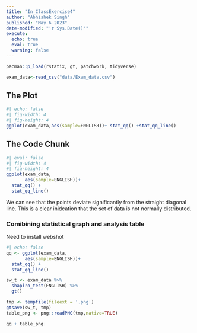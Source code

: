 ```yaml
---
title: "In_ClassExercise4"
author: "Abhishek Singh"
published: "May 6 2023"
date-modified: "'r Sys.Date()'"
execute: 
  echo: true
  eval: true
  warning: false
---
```


```r
pacman::p_load(rstatix, gt, patchwork, tidyverse)
```

```r
exam_data<-read_csv("data/Exam_data.csv")
```

::: panel-tabset
## The Plot

```r
#| echo: false
#| fig-width: 4
#| fig-height: 4
ggplot(exam_data,aes(sample=ENGLISH))+ stat_qq() +stat_qq_line()

```

## The Code Chunk

```r
#| eval: false
#| fig-width: 4
#| fig-height: 4
ggplot(exam_data,
       aes(sample=ENGLISH))+
  stat_qq() +
  stat_qq_line()
```
:::

::: callout-note
We can see that the points deviate significantly from the straight diagonal line. This is a clear inidcation that the set of data is not normally distributed.
:::

### Comibining statistical graph and analysis table

Need to install webshot

::: panel-tabset
```r
#| echo: false
qq <- ggplot(exam_data,
       aes(sample=ENGLISH))+
  stat_qq() +
  stat_qq_line()

sw_t <- exam_data %>%
  shapiro_test(ENGLISH) %>%
  gt()

tmp <- tempfile(fileext = '.png')
gtsave(sw_t, tmp)
table_png <- png::readPNG(tmp,native=TRUE)

qq + table_png
```
:::

